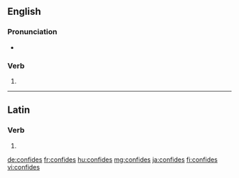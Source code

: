 ==English==

===Pronunciation===
* {{rhymes|aɪdz|lang=en}}

===Verb===
{{head|en|verb form}}

# {{en-third-person singular of|confide}}

----

==Latin==

===Verb===
{{la-verb-form|cōnfīdēs}}

# {{inflection of|cōnfīdō||2|s|futr|actv|indc|lang=la}}

[[de:confides]]
[[fr:confides]]
[[hu:confides]]
[[mg:confides]]
[[ja:confides]]
[[fi:confides]]
[[vi:confides]]